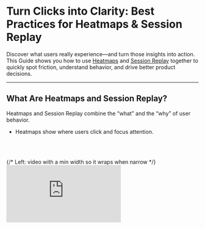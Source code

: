 
# Turn Clicks into Clarity: Best Practices for Heatmaps & Session Replay

Discover what users really experience—and turn those insights into action. This Guide shows you how to use [Heatmaps](/docs/session-replay/heatmaps) and [Session Replay](/docs/session-replay) together to quickly spot friction, understand behavior, and drive better product decisions.

---

## What Are Heatmaps and Session Replay?

Heatmaps and Session Replay combine the “what” and the “why” of user behavior.

- Heatmaps show where users click and focus attention.

<br></br>
<section id="video" aria-label="Mixpanel Heatmaps video" style={{ padding: '8px 16px 32px' }}>
  <div
    style={{
      display: 'flex',
      flexWrap: 'wrap',
      gap: 24,
      alignItems: 'center',
    }}
  >
    {/* Left: video with a min width so it wraps when narrow */}
    <div style={{ flex: '1 1 480px', minWidth: 320 }}>
      <div
        style={{
          position: 'relative',
          paddingBottom: '56.25%',
          height: 0,
          overflow: 'hidden',
          borderRadius: '16px',
          boxShadow: '0 4px 20px rgba(0,0,0,0.08)',
        }}
      >
        <iframe
          title="Mixpanel Heatmaps"
          src="https://www.youtube.com/embed/af7D3exv610"
          frameBorder="0"
          allow="accelerometer; autoplay; clipboard-write; encrypted-media; gyroscope; picture-in-picture; web-share"
          allowFullScreen
          style={{ position: 'absolute', top: 0, left: 0, width: '100%', height: '100%', border: 0 }}
        />
      </div>
    </div>

    {/* Right: text with a flexible basis */}
    <aside style={{ flex: '1 1 320px', minWidth: 280 }}>
      <h2 style={{ marginTop: 0 }}>**Mixpanel Heatmaps**</h2>
      <p>
        In this 4-minute overview, learn how Mixpanel Heatmaps helps you visually pinpoint user friction and high engagement areas on your website, allowing you to instantly see where users are clicking and where they are getting stuck.
      </p>
<br></br>
      <a href="https://youtu.be/af7D3exv610"
         target="_blank" rel="noopener noreferrer" style={{ fontWeight: 600 }}>
        Open in YouTube →
      </a>
    </aside>
  </div>
</section>

- Session Replay shows how they move through your product in real time.

<br></br>
<section id="video" aria-label="Mixpanel Session Replay video" style={{ padding: '8px 16px 32px' }}>
  <div
    style={{
      display: 'flex',
      flexWrap: 'wrap',
      gap: 24,
      alignItems: 'center',
    }}
  >
    {/* Left: video with a min width so it wraps when narrow */}
    <div style={{ flex: '1 1 480px', minWidth: 320 }}>
      <div
        style={{
          position: 'relative',
          paddingBottom: '56.25%',
          height: 0,
          overflow: 'hidden',
          borderRadius: '16px',
          boxShadow: '0 4px 20px rgba(0,0,0,0.08)',
        }}
      >
        <iframe
          title="Mixpanel Session Replay"
          src="https://www.youtube.com/embed/eig_Ta-0yZc"
          frameBorder="0"
          allow="accelerometer; autoplay; clipboard-write; encrypted-media; gyroscope; picture-in-picture; web-share"
          allowFullScreen
          style={{ position: 'absolute', top: 0, left: 0, width: '100%', height: '100%', border: 0 }}
        />
      </div>
    </div>

    {/* Right: text with a flexible basis */}
    <aside style={{ flex: '1 1 320px', minWidth: 280 }}>
      <h2 style={{ marginTop: 0 }}>**Mixpanel Session Replay**</h2>
      <p>
        In this 7-minute overview, discover how Mixpanel Session Replay unifies analytics and user behavior. Learn to seamlessly jump from your data to real user interactions to instantly diagnose friction and errors. The video also walks you through the incredibly easy, single-snippet implementation to accelerate your product's growth.
      </p>
<br></br>
      <a href="https://youtu.be/eig_Ta-0yZc"
         target="_blank" rel="noopener noreferrer" style={{ fontWeight: 600 }}>
        Open in YouTube →
      </a>
    </aside>
  </div>
</section>

Together, they help you understand not just *what* happened, but *why*.

---

## 1. Start with a Purpose

Begin with a clear goal instead of watching random replays. Ask:

- What behavior am I trying to understand?
- Which conversion, drop-off, or UX flow do I want to validate?

✅ **Do** define a specific question like:

- “Where are users dropping off in signup?”
- “Are people finding the new CTA?”
- “Do mobile users engage with the feature the same way as desktop users?”

❌ **Do not** assume watching any session will lead to insight. Without a clear question, you will end up chasing edge cases.

👉 **Do this next:** Define what “success” looks like before opening your first replay.

## 2. Use Heatmaps to Find the Pattern

Heatmaps are your first stop when you want to **see interaction trends at scale.**

**Steps to take:**

<Steps>

{<h3>Choose a meaningful page or flow, like signup, pricing, or onboarding.</h3>}

{<h3>Filter by device or cohort to compare how segments behave.</h3>}

{<h3>Scan for anomalies, such as ignored CTAs or clicks on non-interactive elements.</h3>}

</Steps>

<Callout type="info">
    **Pro tip:** Use *Click Maps* for precision and *Traditional Heatmaps* for broader engagement patterns. Click Maps provide precise insights on dynamic pages with modals or dropdowns.
</Callout>

Learn more about [Click Maps and Traditional Heatmaps](/docs/session-replay/heatmaps#overview).

---

## 3. Use Session Replay to Understand the “Why”

Once you have spotted a pattern, Session Replay lets you zoom in on the granular details of individual user sessions.

**Steps to take:**

<Steps>

{<h3>Filter replays by key event or cohort.</h3>}

For example, you can filter to “users who dropped after viewing pricing.”

{<h3>Watch 6–8 replays.</h3>}

This allows you to identify friction points and common paths your users take.

{<h3>Look for behavioral feedback.</h3>}

This includes excessive scrolling, hesitation, backtracking, or repeated form errors that highlights friction points.

{<h3>Document your findings.</h3>}

Take notes on where users struggle or deviate from expected behavior.

</Steps>

<Callout type="info">
    **Pro tip:** Start from within Mixpanel reports or user profiles to stay anchored to data—not anecdotes. You can click “View Replays” directly from an Event, Funnel, or User Profile to see related sessions immediately.
</Callout>

<Callout type="warning">
    **Pitfall:** One replay ≠ one insight. Confirm patterns across multiple sessions before drawing conclusions.
</Callout>

---

## 4. Protect User Privacy and Data Integrity

Session Replay gives full visibility into user behavior—but it also introduces risk if sensitive data appears on-screen.

**Best practices for safe implementation:**

- Use Mixpanel's privacy controls to mask or block sensitive UI screens, like checkout or profile information. 
- Test across devices, especially for mobile SDKs and embedded web views.
- Review your company's privacy notice and legal compliance before roll-out.

Learn more about [Session Replay Privacy Controls](/docs/session-replay/session-replay-privacy-controls).

---

## 5. Translate Insights into Product Decisions

Data becomes powerful only when shared. Once you identify friction, decide what change to make—and how you will measure its impact.

**Steps to take:**

<Steps>

{<h3>Summarize your insight.</h3>}

Turn observations into clear takeaways. For example, “Users abandon signup when validation errors are not visible.”

{<h3>Share replay clips to align stakeholders on the problem.</h3>}

Short, focused clips help everyone see the issue firsthand, creating a shared understanding and faster alignment on next steps.

{<h3>Instrument or adjust tracking if needed.</h3>}

Ensure what you are tracking capture key behaviors so you can validate results and spot new opportunities.

</Steps>

<Callout type="info">
    **Pro tip:** Create a recurring “Replay Review” with PMs and designers. It builds empathy and keeps teams aligned on real user behavior.
</Callout>

**Strengthen your workflow with related features:**

- [Annotations](/docs/features/annotations): Add notes to your reports to document findings and experiments.
- [Alerts](/docs/features/alerts): Set notifications for spikes or drops in engagement or friction.
- [Experiments](/docs/experiments): Validate your hypotheses by testing product changes and measuring lift.

---

## Key Takeaways

- Start with a specific question or metric to guide your analysis.
- Use Heatmaps for **patterns** and Session Replay for **context**.
- Review **6–8** sessions per segment to find consistent trends.
- Safeguard user privacy during implementation and QA.
- Turn your findings into shared, actionable insights.

📚 **Go deeper:** Explore the Mixpanel Docs on [Heatmaps](/docs/session-replay/heatmaps) and [Session Replay](/docs/session-replay).
